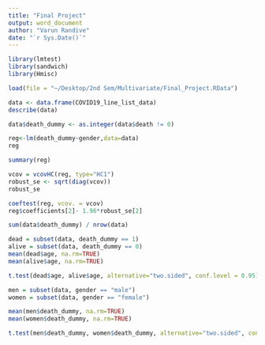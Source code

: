 ```yaml
---
title: "Final Project"
output: word_document
author: "Varun Randive"
date: "`r Sys.Date()`"
---
```


```r

library(lmtest)
library(sandwich)
library(Hmisc)

```

```r
load(file = "~/Desktop/2nd Sem/Multivariate/Final_Project.RData")

data <- data.frame(COVID19_line_list_data)
describe(data)

data$death_dummy <- as.integer(data$death != 0)

```

```r

reg<-lm(death_dummy~gender,data=data)
reg

```

```r

summary(reg)

```

```r

vcov = vcovHC(reg, type="HC1")
robust_se <- sqrt(diag(vcov))
robust_se

```

```r

coeftest(reg, vcov. = vcov)
reg$coefficients[2]- 1.96*robust_se[2]

```

```r

sum(data$death_dummy) / nrow(data)

```

```r

dead = subset(data, death_dummy == 1)
alive = subset(data, death_dummy == 0)
mean(dead$age, na.rm=TRUE)
mean(alive$age, na.rm=TRUE)

```

```r

t.test(dead$age, alive$age, alternative="two.sided", conf.level = 0.95)

```

```r

men = subset(data, gender == "male")
women = subset(data, gender == "female")

```

```r

mean(men$death_dummy, na.rm=TRUE)
mean(women$death_dummy, na.rm=TRUE)

```

```r

t.test(men$death_dummy, women$death_dummy, alternative="two.sided", conf.level = 0.95)

```